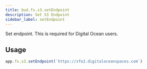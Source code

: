 ```yaml
---
title: bud.fs.s3.setEndpoint
description: Set S3 Endpoint
sidebar_label: setEndpoint
---
```


Set endpoint. This is required for Digital Ocean users.

## Usage

```typescript
app.fs.s3.setEndpoint(`https://sfo2.digitaloceanspaces.com`)
```
